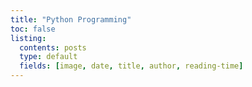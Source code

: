 ```yaml
---
title: "Python Programming"
toc: false
listing:
  contents: posts
  type: default
  fields: [image, date, title, author, reading-time]
---
```

